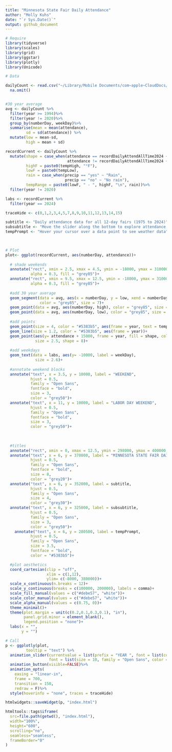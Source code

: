 ```yaml
---
title: "Minnesota State Fair Daily Attendance"
author: "Molly Kuhs"
date: "`r Sys.Date()`"
output: github_document
---
```


```r
# Require
library(tidyverse)
library(scales)
library(grid)
library(ggstar)
library(plotly)
library(Unicode)

# Data

dailyCount <- read.csv("~/Library/Mobile Documents/com~apple~CloudDocs/CurrentSchool/TidyTuesday/mnStateFairData/dailyCounts.csv")%>%
  na.omit()


#30 year average
avg <- dailyCount %>%
  filter(year >= 1994)%>%
  filter(year != 2020)%>%
  group_by(numberDay, weekDay)%>%
  summarise(mean = mean(attendance),
         sd = sd(attendance)) %>%
  mutate(low = mean-sd,
         high = mean + sd)

recordCurrent <- dailyCount %>%
  mutate(shape = case_when(attendance == recordDailyAttendAllTime2024 ~ "A",
                           attendance != recordDailyAttendAllTime2024 ~ "B"), 
         highF = paste0(tempHigh, "°F"),
         lowF = paste0(tempLow),
         rain = case_when(precip == "yes" ~ "Rain",
                          precip == "no" ~ "No rain"),
         tempRange = paste0(lowF, " - ", highF, "\n", rain))%>%
  filter(year != 2020)

labs <- recordCurrent %>%
  filter(year == 2024)

traceHide <- c(0,1,2,3,4,5,7,8,9,10,11,12,13,14,15)

subtitle <- "Daily attendance data for all 12-day fairs (1975 to 2024)"
subsubtitle <- "Move the slider along the bottom to explore attendance patterns by year.\nGrey zones represents the past 30-year attendance average with gold stars indicating the all-time attendance record." 
tempPrompt <- "Hover your cursor over a data point to see weather data"
         


# Plot
plot<- ggplot(recordCurrent, aes(numberDay, attendance))+
  
  # shade weekends
  annotate("rect", xmin = 2.5, xmax = 4.5, ymin = -18000, ymax = 310000, 
           alpha = 0.3, fill = "grey85")+
  annotate("rect", xmin = 9.5, xmax = 12.5, ymin = -18000, ymax = 310000, 
           alpha = 0.3, fill = "grey85")+
  
  #add 30 year average
  geom_segment(data = avg, aes(x = numberDay, y = low, xend = numberDay, yend = high), 
               color = "grey85", size = 7)+
  geom_point(data = avg, aes(numberDay, high), color = "grey85", size = 6.2)+
  geom_point(data = avg, aes(numberDay, low), color = "grey85", size = 6.2)+
  
  #add points
  geom_point(size = 4, color = "#5383b5", aes(frame = year, text = tempRange))+
  geom_line(size = 1.2, color = "#5383b5", aes(frame = year))+
  geom_point(aes(y= attendance + 15000, frame = year, fill = shape, color = shape, alpha=shape), 
             size = 2.5, shape = 8)+
  
  #add weekdays
  geom_text(data = labs, aes(y= -10000, label = weekDay),
             size = 2.6)+
  
  #annotate weekend blocks
  annotate("text", x = 3.5, y = 10000, label = "WEEKEND",
           hjust = 0.5,
           family = "Open Sans",
           fontface = "bold",
           size = 3,
           color = "grey50")+
  annotate("text", x = 11, y = 10000, label = "LABOR DAY WEEKEND",
           hjust = 0.5,
           family = "Open Sans",
           fontface = "bold",
           size = 3,
           color = "grey50")+
  
  
  
  #titles
  annotate("rect", xmin = 0, xmax = 12.5, ymin = 298000, ymax = 400000, fill = "white")+
  annotate("text", x = 6, y = 370000, label = "MINNESOTA STATE FAIR DAILY ATTENDANCE",
           hjust = 0.5,
           family = "Open Sans",
           fontface = "bold",
           size = 8,
           color = "grey20")+
  annotate("text", x = 6, y = 352000, label = subtitle,
           hjust = 0.5,
           family = "Open Sans",
           size = 4,
           color = "grey30")+
  annotate("text", x = 6, y = 325000, label = subsubtitle,
           hjust = 0.5,
           family = "Open Sans",
           size = 3,
           color = "grey50")+
    annotate("text", x = 6, y = 280500, label = tempPrompt,
           hjust = 0.5,
           family = "Open Sans",
           size = 3.5,
           fontface = "bold",
           color = "#5383b5")+

  #plot aesthetics 
  coord_cartesian(clip = "off",
                  xlim = c(1,12),
                  ylim= c(-8000, 380000))+
  scale_x_continuous(n.breaks = 12)+
  scale_y_continuous(breaks = c(100000, 200000), labels = comma)+
  scale_fill_manual(values = c("#debe57", "white"))+
  scale_color_manual(values = c("#debe57", "white"))+
  scale_alpha_manual(values = c(0.75, 0))+
  theme_minimal()+
  theme(plot.margin = unit(c(0.2,0.1,0.3,0.1), "in"),
        panel.grid.minor = element_blank(),
        legend.position = "none")+
  labs(x = "",
       y = "")

# Call
p <- ggplotly(plot,
         tooltip = "text") %>%
  animation_slider(currentvalue = list(prefix = "YEAR ", font = list(color="#707070", size = 12)),
                   font = list(size = 10, family = "Open Sans", color = "#707070"))%>%
  animation_button(visible=FALSE)%>%
  animation_opts(
    easing = "linear-in",
    frame = 700,
    transition = 150,
    redraw = F)%>%
  style(hoverinfo = "none", traces = traceHide)

```

```r
htmlwidgets::saveWidget(p, "index.html")

htmltools::tags$iframe(
  src=file.path(getwd(), "index.html"),
  width="100%",
  height="600",
  scrolling="no",
  seamless="seamless",
  frameBorder="0"
)

```